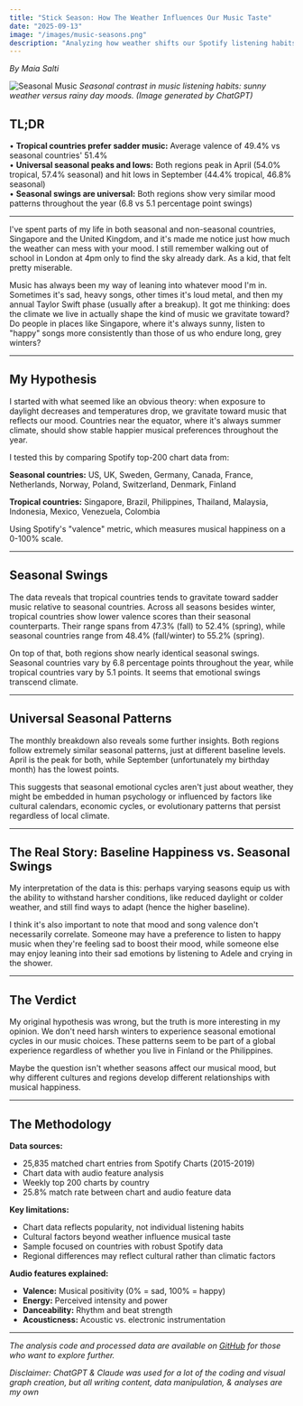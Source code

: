```yaml
---
title: "Stick Season: How The Weather Influences Our Music Taste"
date: "2025-09-13"
image: "/images/music-seasons.png"
description: "Analyzing how weather shifts our Spotify listening habits."
---
```

*By Maia Salti*

![Seasonal Music](/images/music-seasons.png)
*Seasonal contrast in music listening habits: sunny weather versus rainy day moods. (Image generated by ChatGPT)*

## **TL;DR**
• **Tropical countries prefer sadder music:** Average valence of 49.4% vs seasonal countries' 51.4% <br />
• **Universal seasonal peaks and lows:** Both regions peak in April (54.0% tropical, 57.4% seasonal) and hit lows in September (44.4% tropical, 46.8% seasonal) <br />
• **Seasonal swings are universal:** Both regions show very similar mood patterns throughout the year (6.8 vs 5.1 percentage point swings)

---

I've spent parts of my life in both seasonal and non-seasonal countries, Singapore and the United Kingdom, and it's made me notice just how much the weather can mess with your mood. I still remember walking out of school in London at 4pm only to find the sky already dark. As a kid, that felt pretty miserable.

Music has always been my way of leaning into whatever mood I'm in. Sometimes it's sad, heavy songs, other times it's loud metal, and then my annual Taylor Swift phase (usually after a breakup). It got me thinking: does the climate we live in actually shape the kind of music we gravitate toward? Do people in places like Singapore, where it's always sunny, listen to "happy" songs more consistently than those of us who endure long, grey winters?

---

## My Hypothesis

I started with what seemed like an obvious theory: when exposure to daylight decreases and temperatures drop, we gravitate toward music that reflects our mood. Countries near the equator, where it's always summer climate, should show stable happier musical preferences throughout the year.

I tested this by comparing Spotify top-200 chart data from:

**Seasonal countries:** US, UK, Sweden, Germany, Canada, France, Netherlands, Norway, Poland, Switzerland, Denmark, Finland

**Tropical countries:** Singapore, Brazil, Philippines, Thailand, Malaysia, Indonesia, Mexico, Venezuela, Colombia

Using Spotify's "valence" metric, which measures musical happiness on a 0-100% scale.

---

## Seasonal Swings

<ValenceComparisonChart />

The data reveals that tropical countries tends to gravitate toward sadder music relative to seasonal countries. Across all seasons besides winter, tropical countries show lower valence scores than their seasonal counterparts. Their range spans from 47.3% (fall) to 52.4% (spring), while seasonal countries range from 48.4% (fall/winter) to 55.2% (spring).

On top of that, both regions show nearly identical seasonal swings. Seasonal countries vary by 6.8 percentage points throughout the year, while tropical countries vary by 5.1 points. It seems that emotional swings transcend climate.

---

## Universal Seasonal Patterns

<SeasonalTrendLine />

The monthly breakdown also reveals some further insights. Both regions follow extremely similar seasonal patterns, just at different baseline levels. April is the peak for both, while September (unfortunately my birthday month) has the lowest points.

This suggests that seasonal emotional cycles aren't just about weather, they might be embedded in human psychology or influenced by factors like cultural calendars, economic cycles, or evolutionary patterns that persist regardless of local climate.

---

## The Real Story: Baseline Happiness vs. Seasonal Swings

My interpretation of the data is this: perhaps varying seasons equip us with the ability to withstand harsher conditions, like reduced daylight or colder weather, and still find ways to adapt (hence the higher baseline).

I think it's also important to note that mood and song valence don't necessarily correlate. Someone may have a preference to listen to happy music when they're feeling sad to boost their mood, while someone else may enjoy leaning into their sad emotions by listening to Adele and crying in the shower.

---

## The Verdict

My original hypothesis was wrong, but the truth is more interesting in my opinion. We don't need harsh winters to experience seasonal emotional cycles in our music choices. These patterns seem to be part of a global experience regardless of whether you live in Finland or the Philippines.

Maybe the question isn't whether seasons affect our musical mood, but why different cultures and regions develop different relationships with musical happiness.

---

## The Methodology

**Data sources:**
- 25,835 matched chart entries from Spotify Charts (2015-2019)  
- Chart data with audio feature analysis  
- Weekly top 200 charts by country  
- 25.8% match rate between chart and audio feature data  

**Key limitations:**
- Chart data reflects popularity, not individual listening habits  
- Cultural factors beyond weather influence musical taste  
- Sample focused on countries with robust Spotify data  
- Regional differences may reflect cultural rather than climatic factors

**Audio features explained:**
- **Valence:** Musical positivity (0% = sad, 100% = happy)  
- **Energy:** Perceived intensity and power  
- **Danceability:** Rhythm and beat strength  
- **Acousticness:** Acoustic vs. electronic instrumentation  

---

*The analysis code and processed data are available on <u>[GitHub](https://github.com/maiasalti/data-by-maia/blob/main/src/scripts/analyze-spotify-seasonal-data.js)</u> for those who want to explore further.*

*Disclaimer: ChatGPT & Claude was used for a lot of the coding and visual graph creation, but all writing content, data manipulation, & analyses are my own*
